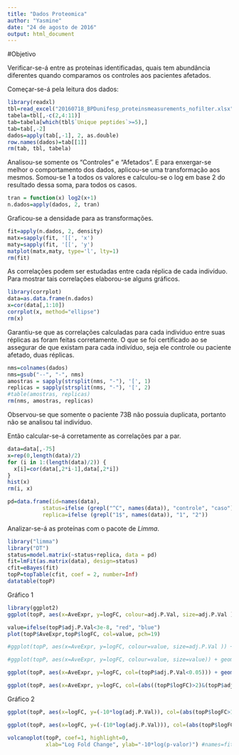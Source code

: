 ```yaml
---
title: "Dados Proteomica"
author: "Yasmine"
date: "24 de agosto de 2016"
output: html_document
---
```


#Objetivo

Verificar-se-á entre as proteínas identificadas, quais tem abundância diferentes quando comparamos os controles aos pacientes afetados.

Começar-se-á pela leitura dos dados:

```r
library(readxl)
tbl=read_excel("20160718_BPDunifesp_proteinsmeasurements_nofilter.xlsx", skip=2)
tabela=tbl[,-c(2,4:11)]
tab=tabela[which(tbl$`Unique peptides`>=5),]
tab=tab[,-2]
dados=apply(tab[,-1], 2, as.double)
row.names(dados)=tab[[1]]
rm(tab, tbl, tabela)
```

Analisou-se somente os "Controles" e "Afetados". E para enxergar-se melhor o comportamento dos dados, aplicou-se uma transformação aos mesmos. Somou-se 1 a todos os valores e calculou-se o log em base 2 do resultado dessa soma, para todos os casos. 

```r
tran = function(x) log2(x+1)
n.dados=apply(dados, 2, tran)
```

Graficou-se a densidade para as transformações.

```r
fit=apply(n.dados, 2, density)
matx=sapply(fit, '[[', 'x')
maty=sapply(fit, '[[', 'y')
matplot(matx,maty, type='l', lty=1)
rm(fit)
```

As correlações podem ser estudadas entre cada réplica de cada indivíduo. Para mostrar tais correlações elaborou-se alguns gráficos.

```r
library(corrplot)
data=as.data.frame(n.dados)
x=cor(data[,1:10])
corrplot(x, method="ellipse")
rm(x)
```

Garantiu-se que as correlações calculadas para cada individuo entre suas réplicas as foram feitas corretamente. O que se foi certificado ao se assegurar de que existam para cada indivíduo, seja ele controle ou paciente afetado, duas réplicas.

```r
nms=colnames(dados)
nms=gsub("--", "-", nms)
amostras = sapply(strsplit(nms, "-"), '[', 1)
replicas = sapply(strsplit(nms, "-"), '[', 2)
#table(amostras, replicas)
rm(nms, amostras, replicas)
```

Observou-se que somente o paciente 73B não possuia duplicata, portanto não se analisou tal indivíduo.

Então calcular-se-á corretamente as correlações par a par.

```r
data=data[,-75]
x=rep(0,length(data)/2)
for (i in 1:(length(data)/2)) {
  x[i]=cor(data[,2*i-1],data[,2*i])
}
hist(x)
rm(i, x)
```

```r
pd=data.frame(id=names(data),
           status=ifelse (grepl("^C", names(data)), "controle", "caso"),
           replica=ifelse (grepl("1$", names(data)), "1", "2"))
```


Analizar-se-á as proteínas com o pacote de $Limma$.

```r
library("limma")
library("DT")
status=model.matrix(~status+replica, data = pd)
fit=lmFit(as.matrix(data), design=status)
cfit=eBayes(fit)
topP=topTable(cfit, coef = 2, number=Inf)
datatable(topP)
```

Gráfico 1

```r
library(ggplot2)
ggplot(topP, aes(x=AveExpr, y=logFC, colour=adj.P.Val, size=adj.P.Val )) + geom_point()
```

```r
value=ifelse(topP$adj.P.Val<3e-8, "red", "blue")
plot(topP$AveExpr,topP$logFC, col=value, pch=19)

#ggplot(topP, aes(x=AveExpr, y=logFC, colour=value, size=adj.P.Val )) + geom_point()

#ggplot(topP, aes(x=AveExpr, y=logFC, colour=value, size=value)) + geom_point()

ggplot(topP, aes(x=AveExpr, y=logFC, col=(topP$adj.P.Val<0.05))) + geom_point() + theme_bw()
```

```r
ggplot(topP, aes(x=AveExpr, y=logFC, col=(abs((topP$logFC)>2)&(topP$adj.P.Val<0.05)))) + geom_point() + theme(legend.position="none")
```

Gráfico 2

```r
ggplot(topP, aes(x=logFC, y=(-10*log(adj.P.Val)), col=(abs(topP$logFC>1)|((-10*log(topP$adj.P.Val))>-10*log(0.05)))) + geom_point() + geom_vline(xintercept = c(-1,1)) + geom_hline(yintercept = -10*log(adj.P.Val)) + ylab("-10*log(p-valor)") + theme(legend.position="none")
```

```r
ggplot(topP, aes(x=logFC, y=(-(10*log(adj.P.Val))), col=(abs(topP$logFC>1)|((-10*log(topP$adj.P.Val))>-10*log(0.05)))) + geom_point() + geom_vline(xintercept = c(-1,1)) + geom_hline(yintercept = -10*log(0.05))  + ylab("-10*log(p-valor)") + theme(legend.position="none")
```

```r
volcanoplot(topP, coef=1, highlight=0,
            xlab="Log Fold Change", ylab="-10*log(p-valor)") #names=fit$genes$ID usar isso? como vou usar?
```
